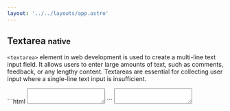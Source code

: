 ```yaml
---
layout: '../../layouts/app.astro'
---
```


## Textarea <small> native </small>

`<textarea>` element in web development is used to create a multi-line 
text input field. It allows users to enter large amounts of text, such as 
comments, feedback, or any lengthy content. Textareas are essential for 
collecting user input where a single-line text input is insufficient.

<x-grid style="--cols: 2;" class='outln outln-primary radius-3xs'>
  ```html
  <textarea>
  </textarea>
  ```
  <column class='align-center[items] flex place-center p-5xl'>
    <textarea>
    </textarea>
  </column>
</x-grid>